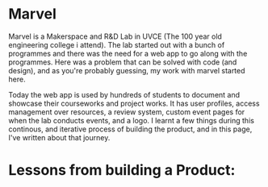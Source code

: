 # Marvel

Marvel is a Makerspace and R&D Lab in UVCE (The 100 year old engineering college i attend). The lab started out with a bunch of programmes and there was the need for a web app to go along with the programmes. Here was a problem that can be solved with code (and design), and as you're probably guessing, my work with marvel started here.

Today the web app is used by hundreds of students to document and showcase their courseworks and project works. It has user profiles, access management over resources, a review system, custom event pages for when the lab conducts events, and a logo. I learnt a few things during this continous, and iterative process of building the product, and in this page, I've written about that journey.

# Lessons from building a Product:
